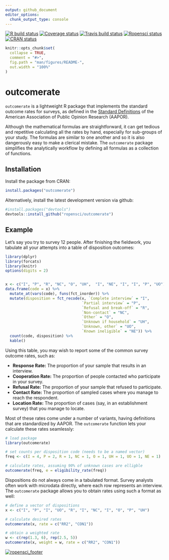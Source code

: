 ```yaml
---
output: github_document
editor_options: 
  chunk_output_type: console
---
```

 <!-- badges: start -->
[![R build status](https://github.com/ropensci/outcomerate/workflows/R-CMD-check/badge.svg)](https://github.com/ropensci/outcomerate/actions)
[![Coverage status](https://codecov.io/gh/ropensci/outcomerate/branch/master/graph/badge.svg)](https://codecov.io/github/ropensci/outcomerate?branch=master) [![Travis build status](https://travis-ci.org/ropensci/outcomerate.svg?branch=master)](https://travis-ci.org/ropensci/outcomerate) [![Ropensci status](https://badges.ropensci.org/213_status.svg)](https://github.com/ropensci/onboarding/issues/213) [![CRAN status](https://www.r-pkg.org/badges/version/outcomerate)](https://CRAN.R-project.org/package=outcomerate)
<!-- badges: end -->

```r
knitr::opts_chunk$set(
  collapse = TRUE,
  comment = "#>",
  fig.path = "man/figures/README-",
  out.width = "100%"
)
```
# outcomerate

`outcomerate` is a lightweight R package that implements the standard outcome rates for surveys, as defined in the [Standard Definitions](https://www.aapor.org/Standards-Ethics/Standard-Definitions-(1).aspx) of the American Association of Public Opinion Research (AAPOR).

Although the mathematical formulas are straightforward, it can get tedious and repetitive calculating all the rates by hand, especially for sub-groups of your study. The formulas are similar to one another and so it is also dangerously easy to make a clerical mistake. The `outcomerate` package simplifies the analytically workflow by defining all formulas as a collection of functions.


## Installation


Install the package from CRAN:

``` r
install.packages("outcomerate")
```

Alternatively, install the latest development version via github:

``` r
#install.packages("devtools")
devtools::install_github("ropensci/outcomerate")
```

## Example

Let's say you try to survey 12 people. After finishing the fieldwork, you tabulate all your attempts into a table of disposition outcomes:

```r
library(dplyr)
library(forcats)
library(knitr)
options(digits = 2)


x <- c("I", "P", "R", "NC", "O", "UH",  "I", "NE", "I", "I", "P", "UO")
data.frame(code = x) %>%
  mutate_at(vars(code), funs(fct_inorder)) %>%
  mutate(disposition = fct_recode(x, `Complete interview` = "I", 
                                  `Partial interview` = "P",
                                  `Refusal and break-off` = "R",
                                  `Non-contact` = "NC",
                                  `Other` = "O",
                                  `Unknown if household` = "UH",
                                  `Unknown, other` = "UO",
                                  `Known ineligible` = "NE")) %>%
  count(code, disposition) %>%
  kable()
```

Using this table, you may wish to report some of the common survey outcome rates, such as:

* __Response Rate:__ The proportion of your sample that results in an interview.
* __Cooperation Rate:__ The proportion of people contacted who participate in your survey.
* __Refusal Rate:__ The proportion of your sample that refused to participate.
* __Contact Rate:__ The proportion of sampled cases where you manage to reach the respondent.
* __Location Rate:__ The proportion of cases (say, in an establishment survey) that you manage to locate.

Most of these rates come under a number of variants, having definitions that are standardized by AAPOR. The `outcomerate` function lets your calculate these rates seamlessly:

```r
# load package
library(outcomerate)

# set counts per disposition code (needs to be a named vector)
freq <- c(I = 4, P = 2, R = 1, NC = 1, O = 1, UH = 1, UO = 1, NE = 1)

# calculate rates, assuming 90% of unknown cases are elligble
outcomerate(freq, e = eligibility_rate(freq))
```

Dispositions do not always come in a tabulated format. Survey analysts often work with microdata directly, where each row represents an interview. The `outcomerate` package allows you to obtain rates using such a format as well:

```r
# define a vector of dispositions
x <- c("I", "P", "I", "UO", "R", "I", "NC", "I", "O", "P", "UH")

# calculate desired rates
outcomerate(x, rate = c("RR2", "CON1"))

# obtain a weighted rate
w <- c(rep(1.3, 6), rep(2.5, 5))
outcomerate(x, weight = w, rate = c("RR2", "CON1"))
```

[![ropensci_footer](https://ropensci.org/public_images/ropensci_footer.png)](https://ropensci.org)

